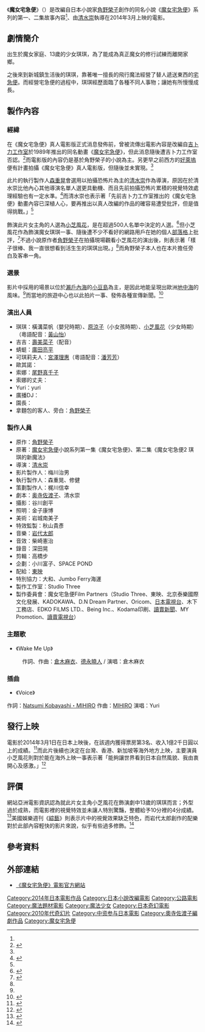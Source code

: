{{noteTA
|G1=Movie
|1=zh-cn:博客; zh-tw:部落格; zh-hk:網誌; zh-sg:部落;
}}
{{Infobox Film
| name                  = 魔女宅急便
| original_name         = {{lang|ja|魔女の宅急便}}
| image                 = KiKi's_Delivery_Service_2014(Movie_Poster).jpg
| image_size            = 180px
| caption               = 《魔女宅急便》2014年真人電影版官方海報
| director              = [[清水崇|清水崇]]
| producer              = 梅川治男
| writer                = 
| screenplay            = [[奥寺佐渡子|奥寺佐渡子]]<br>清水崇
| story                 = 
| based_on              = 《[[魔女宅急便_(小說)|魔女宅急便]]》
| narrator              = [[角野榮子|角野榮子]]
| production_supervisor = 森重晃<br>修健
| starring              = [[小芝風花|小芝風花]]<br>[[廣田亮平|廣田亮平]]<br>[[尾野真千子|尾野真千子]]<br>[[宮澤理惠|宮澤理惠]]
| music                 = 岩代太郎
| maintheme             = Wake Me Up
| opentheme             = 
| endtheme              = 
| cinematography        = 谷川創平
| editing               = 高橋步
| sound                 = 
| studio                = 
| distributor           = [[東映|東映]]<br>[[安樂影片|安樂影片]]<br>華映娛樂
| released              = {{flagicon|JPN}}2014年3月1日<br>{{flagicon|HKG}}2014年4月17日<br>{{flagicon|TWN}}2014年6月6日
| issue date            = 
| sec-title             = 
| rate                  = 普級
| runtime               = 108分鐘
| country               = {{JPN}}
| language              = 日語
| sarft_id              = 
| imdb_id               = 2865558
| amg_id                = 
| budget                = 
| gross                 = 
| preceded_by           = 
| followed_by           = 
| cn_name               = 
| hk_name               = 
| mo_name               = 
| tw_name               = 
| sg_name               = 
}}

《'''魔女宅急便'''》（{{lang-ja|魔女の宅急便}}）是改編自日本小說家[[角野榮子|角野榮子]]創作的同名小說《[[魔女宅急便_(小說)|魔女宅急便]]》系列的第一、二集故事內容<ref name="Oricon"/>、由[[清水崇|清水崇]]執導在2014年3月上映的電影。

== 劇情簡介 ==
出生於魔女家庭、13歲的少女琪琪，為了能成為真正魔女的修行試練而離開家鄉。

之後來到新城鎮生活後的琪琪，靠著唯一擅長的飛行魔法經營了替人遞送東西的[[宅急便|宅急便]]。而經營宅急便的過程中，琪琪經歷面臨了各種不同人事物；讓她有所慢慢成長。

== 製作內容 ==
=== 經緯 ===
在《魔女宅急便》真人電影版正式消息發佈前，曾被流傳出電影內容是改編自[[吉卜力工作室|吉卜力工作室]]於1989年推出的同名動畫《[[魔女宅急便|魔女宅急便]]》，但此消息隨後遭吉卜力工作室否認。<ref name="Cinema">{{Cite web |url=http://www.cinematodayoverblown.jp/page/N0052013 |script-title=ja:『魔女の宅急便』実写化のうわさ…ジブリは否定 |work=Cinema Today |date=2013年4月11日 |accessdate=2013年11月30日 }}{{dead link|date=2018年5月 |bot=InternetArchiveBot |fix-attempted=yes }}</ref>而電影版的內容仍是基於角野榮子的小說為主。另更早之前西方的[[好萊塢|好萊塢]]便有計畫拍攝《魔女宅急便》真人電影版，但隨後並未實現。<ref name="Cinema"/>

此片的執行製作人[[森重晃|森重晃]]會選用以拍攝恐怖片為主的[[清水崇|清水崇]]作為導演，原因在於清水崇比他內心其他導演名單人選更具動機、而且先前拍攝恐怖片累積的視覺特效處理經驗也有一定水準。<ref name="Oricon">{{Cite web |url=http://www.oricon.co.jp/news/2025427/full/ |script-title=ja:実写『魔女の宅急便』おソノ役は尾野真千子　清水崇監督はオリジナル世界観に自信 |work=[[Oricon|Oricon]] |date=2013年6月10日 |accessdate=2013年11月30日 }}</ref>而清水崇也表示著「先前吉卜力工作室推出的《魔女宅急便》動畫內容已深植人心，要再推出以真人改編的作品的確容易遭受批評，但是值得挑戰。」<ref name="Oricon"/>

飾演此片女主角的人選為[[小芝風花|小芝風花]]，是在超過500人名單中決定的人選。<ref name="Cinema2">{{Cite web |url=http://www.cinematoday.jp/page/N0053740 |script-title=ja:実写版『魔女の宅急便』おソノ役は尾野真千子！小豆島でロケ |work=Cinema Today |date=2013年6月10日 |accessdate=2013年11月30日 }}</ref>但小芝風花作為飾演魔女琪琪一事、隨後遭不少不看好的網路用戶在她的個人[[部落格|部落格]]上批評，<ref>{{Cite web |url=http://www.cinematoday.jp/page/N0052777 |script-title=ja:実写版「魔女宅」キキ・小芝風花、批判に心境吐露…「悲しい気持ちになる事を書かれた」 |work=Cinema Today |date=2013年5月8日 |accessdate=2013年11月30日 }}</ref>不過小說原作者[[角野榮子|角野榮子]]在拍攝現場觀看小芝風花的演出後，則表示著「樣子很棒、我一直很想看到活生生的琪琪出現。」<ref name="Oricon"/>而角野榮子本人也在本片擔任旁白及客串一角。

=== 選景 ===
影片中採用的場景以位於[[瀨戶內海|瀨戶內海]]的[[小豆島|小豆島]]為主，是因此地能呈現出歐洲[[地中海|地中海]]的風味。<ref name="Cinema2"/>而當地的旅遊中心也以此拍片一事、發佈各種宣傳新聞。<ref>{{Cite web |url=http://shodoshima.or.jp/?p=2708 |script-title=ja:映画『魔女の宅急便』2014年春、全国ロードショー予定！ |work=小豆島觀光協會 |accessdate=2013年11月30日 |deadurl=yes |archiveurl=https://web.archive.org/web/20140209013534/http://shodoshima.or.jp/?p=2708 |archivedate=2014年2月9日 }}</ref>

=== 演出人員 ===
*琪琪：橫溝菜帆（嬰兒時期）、[[原涼子|原涼子]]（小女孩時期）、[[小芝風花|小芝風花]]（少女時期）（粵語配音：[[黃山怡|黃山怡]]）
*吉吉：[[壽美菜子|壽美菜子]]（配音）
*蜻蜓：[[廣田亮平|廣田亮平]]
*可琪莉夫人：[[宮澤理惠|宮澤理惠]]（粵語配音：[[潘芳芳|潘芳芳]]）
*歐其諾：{{link-ja|筒井道隆|筒井道隆}}
*索娜：[[尾野真千子|尾野真千子]]
*索娜的丈夫：{{link-ja|山本浩司|山本浩司}}
*Yuri：yuri
*廣播DJ：{{link-ja|LiLiCo|LiLiCo}}
*園長：{{link-ja|志賀廣太郎|志賀廣太郎}}
*拿麵包的客人、旁白：[[角野榮子|角野榮子]]

=== 製作人員 ===
*原作：[[角野榮子|角野榮子]]
*原著：[[魔女宅急便_(小說)|魔女宅急便]]小說系列第一集《魔女宅急便》、第二集《魔女宅急便2 琪琪的新魔法》
*導演：[[清水崇|清水崇]]
*影片製作人：梅川治男
*執行製作人：森重晃、修健
*策劃製作人：梶川信幸
*劇本：[[奥寺佐渡子|奥寺佐渡子]]、清水崇
*攝影：谷川創平
*照明：金子康博
*美術：岩城南美子
*特效監製：秋山貴彥
*音樂：[[岩代太郎|岩代太郎]]
*音效：柴崎憲治
*錄音：深田晃
*剪輯：高橋步
*企劃：小川富子、SPACE POND
*配給：[[東映|東映]]
*特別協力：大和、Jumbo Ferry海運
*製作工作室：Studio Three
*製作委員會：魔女宅急便Film Partners（Studio Three、東映、北京泰樂國際文化發展、KADOKAWA、D.N Dream Partner、Oricom、[[日本電視台|日本電視台]]、木下工務店、EDKO FILMS LTD.、Being Inc.、Kodama印刷、[[讀賣新聞|讀賣新聞]]、MY Promotion、[[讀賣電視台|讀賣電視台]]）

=== 主題歌 ===
*《Wake Me Up》
: 作詞、作曲：[[倉木麻衣|倉木麻衣]]、[[德永曉人|德永曉人]] / 演唱：倉木麻衣

=== 插曲 ===
*《Voice》
作詞：[[Natsumi_Kobayashi・MIHIRO|Natsumi Kobayashi・MIHIRO]]
作曲：[[MIHIRO|MIHIRO]]
演唱：Yuri

== 發行上映 ==
電影於2014年3月1日在日本上映後，在該週内獲得票房第3名、收入1億2千日圓以上的成績。<ref>{{Cite web |url=http://www.cinematoday.jp/page/N0061138 |script-title=ja:『ホビット』2014年洋画初のナンバーワン獲得！【映画週末興行成績】 |work=Cinema Today |date=2014年3月4日 |accessdate=2014年3月15日 }}</ref>而此片後續也決定在台灣、香港、新加坡等海外地方上映，主要演員小芝風花則對於能在海外上映一事表示著「能夠讓世界看到日本自然風貌、我由衷開心及感激。」<ref>{{Cite web |url=http://eiga.com/news/20140301/9/ |script-title=ja:実写版「魔女の宅急便」海外配給が決定　主演・小芝風花は感激の涙 |work=Eiga. Com |date=2014年3月1日 |accessdate=2014年3月15日 }}</ref>

== 評價 ==
網站亞洲電影資訊認為就此片女主角小芝風花在飾演劇中13歲的琪琪而言；外型過於成熟，而電影裡的視覺特效並未讓人特別驚豔，整體給予10分裡的4分成績。<ref>{{Cite web |url=http://www.filmbiz.asia/reviews/kikis-delivery-service |script-title=ja:Kiki's Delivery Service 魔女の宅急便 |work=Film Business Aisa |author=Derek Elley |date=2014年3月2日 |accessdate=2014年4月15日 |deadurl=yes |archiveurl=https://web.archive.org/web/20160303211926/http://www.filmbiz.asia/reviews/kikis-delivery-service |archivedate=2016年3月3日 }}</ref>美國娛樂週刊《[[綜藝|綜藝]]》則表示片中的視覺效果缺乏特色，而岩代太郎創作的配樂對於此部內容輕快的影片來說，似乎有些過多修飾。<ref>{{Cite web |url=http://variety.com/2014/film/reviews/film-review-kikis-delivery-service-1201121673/ |title=Film Review: Kiki's Delivery Service’ |work=[[綜藝|綜藝]] |author=Maggie Lee |date=2014年3月1日 |accessdate=2014年4月15日 }}</ref>

== 參考資料 ==
{{reflist}}

== 外部連結 ==
*{{ja}}[http://www.majotaku.jp/ 《魔女宅急便》電影官方網站]{{dead link}}

{{DEFAULTSORT:Majo no Takkyūbin}}
[[Category:2014年日本電影作品|Category:2014年日本電影作品]]
[[Category:日本小說改編電影|Category:日本小說改編電影]]
[[Category:公路電影|Category:公路電影]]
[[Category:魔法題材電影|Category:魔法題材電影]]
[[Category:魔法少女|Category:魔法少女]]
[[Category:日本奇幻電影|Category:日本奇幻電影]]
[[Category:2010年代奇幻片|Category:2010年代奇幻片]]
[[Category:中资参与日本電影|Category:中资参与日本電影]]
[[Category:奧寺佐渡子編劇作品|Category:奧寺佐渡子編劇作品]]
[[Category:魔女宅急便|Category:魔女宅急便]]
